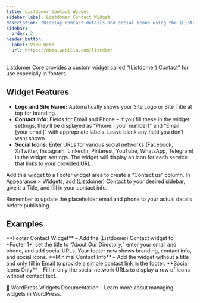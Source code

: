 ```yaml
---
title: Listdomer Contact Widget
sidebar_label: Listdomer Contact Widget
description: "Display contact details and social icons using the (Listdomer) Contact widget."
sidebar:
  order: 2
header_button:
  label: View Demo
  url: https://demo.webilia.com/listdom/
---
```


Listdomer Core provides a custom widget called “(Listdomer) Contact” for use especially in footers.

## Widget Features

- **Logo and Site Name:** Automatically shows your Site Logo or Site Title at top for branding.
- **Contact Info:** Fields for Email and Phone – if you fill these in the widget settings, they’ll be displayed as “Phone: [your number]” and “Email: [your email]” with appropriate labels. Leave blank any field you don’t want shown.
- **Social Icons:** Enter URLs for various social networks (Facebook, X/Twitter, Instagram, LinkedIn, Pinterest, YouTube, WhatsApp, Telegram) in the widget settings. The widget will display an icon for each service that links to your provided URL <Badge text="Tip" />.

Add this widget to a Footer widget area to create a “Contact us” column. In Appearance > Widgets, add (Listdomer) Contact to your desired sidebar, give it a Title, and fill in your contact info.

<Aside type="note">Remember to update the placeholder email and phone to your actual details before publishing.</Aside>

## Examples

<CardGrid>
  <Card>**Footer Contact Widget** – Add the (Listdomer) Contact widget to *Footer 1*, set the title to “About Our Directory,” enter your email and phone, and add social URLs. Your footer now shows branding, contact info, and social icons.</Card>
  <Card>**Minimal Contact Info** – Add the widget without a title and only fill in Email to provide a simple contact link in the footer.</Card>
  <Card>**Social Icons Only** – Fill in only the social network URLs to display a row of icons without contact text.</Card>
</CardGrid>

<LinkCard href="https://wordpress.org/documentation/article/wordpress-widgets/">🔗 WordPress Widgets Documentation – Learn more about managing widgets in WordPress.</LinkCard>

